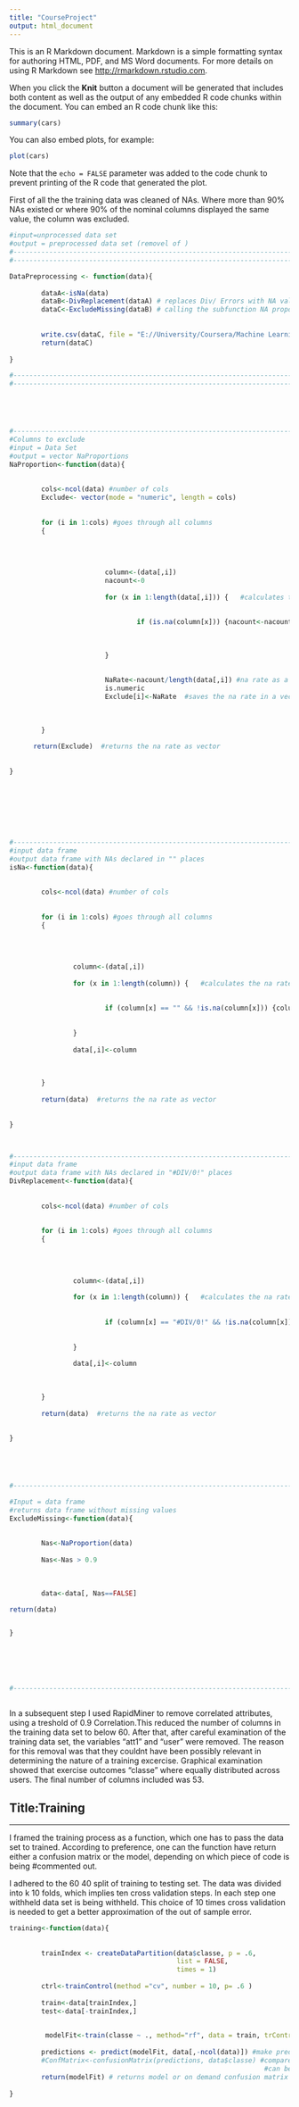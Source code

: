 ```yaml
---
title: "CourseProject"
output: html_document
---
```


This is an R Markdown document. Markdown is a simple formatting syntax for authoring HTML, PDF, and MS Word documents. For more details on using R Markdown see <http://rmarkdown.rstudio.com>.

When you click the **Knit** button a document will be generated that includes both content as well as the output of any embedded R code chunks within the document. You can embed an R code chunk like this:

```r
summary(cars)
```

You can also embed plots, for example:

```r
plot(cars)
```

Note that the `echo = FALSE` parameter was added to the code chunk to prevent printing of the R code that generated the plot.


First of all the the training data was cleaned of NAs. Where more than 90% NAs existed or where 90% of the nominal columns displayed the same value, the column was excluded.

```r

#input=unprocessed data set
#output = preprocessed data set (removel of )
#-------------------------------------------------------------------------------------------------
#-------------------------------------------------------------------------------------------------

DataPreprocessing <- function(data){
        
        dataA<-isNa(data)    
        dataB<-DivReplacement(dataA) # replaces Div/ Errors with NA values
        dataC<-ExcludeMissing(dataB) # calling the subfunction NA proportion to decide which data to keep and which to exclude
       
   
        write.csv(dataC, file = "E://University/Coursera/Machine Learning/preprocessed.csv")
        return(dataC)
        
}

#-------------------------------------------------------------------------------------------------
#-------------------------------------------------------------------------------------------------





#-------------------------------------------------------------------------------------------------------
#Columns to exclude
#input = Data Set
#output = vector NaProportions
NaProportion<-function(data){
        
  
        cols<-ncol(data) #number of cols
        Exclude<- vector(mode = "numeric", length = cols)
                
                
        for (i in 1:cols) #goes through all columns
        {
                
                
                                       
                        
                        column<-(data[,i])
                        nacount<-0
                        
                        for (x in 1:length(data[,i])) {   #calculates the na rate per column
                                
                                
                                if (is.na(column[x])) {nacount<-nacount + 1} #checks for nas and increments nacoutn
                        
                       
                        
                        } 
                        
                        
                        NaRate<-nacount/length(data[,i]) #na rate as a percentage
                        is.numeric
                        Exclude[i]<-NaRate  #saves the na rate in a vector
                 
                
                
        } 
        
      return(Exclude)  #returns the na rate as vector
        
        
}








#-------------------------------------------------------------------------------------------------------
#input data frame
#output data frame with NAs declared in "" places
isNa<-function(data){
        
        
        cols<-ncol(data) #number of cols
        
        
        for (i in 1:cols) #goes through all columns
        {
                
                
                
                
                column<-(data[,i])
                
                for (x in 1:length(column)) {   #calculates the na rate per column
                        
                        
                        if (column[x] == "" && !is.na(column[x])) {column[x]<-NA} #checks for nas and increments nacoutn
                         
                        
                } 
                
                data[,i]<-column
                
                
                
        } 
        
        return(data)  #returns the na rate as vector
        
        
}



#-------------------------------------------------------------------------------------------------------
#input data frame
#output data frame with NAs declared in "#DIV/0!" places
DivReplacement<-function(data){
        
        
        cols<-ncol(data) #number of cols
        
        
        for (i in 1:cols) #goes through all columns
        {
                
                
                
                
                column<-(data[,i])
                
                for (x in 1:length(column)) {   #calculates the na rate per column
                        
                        
                        if (column[x] == "#DIV/0!" && !is.na(column[x])) {column[x]<-NA} #checks for nas and increments nacoutn
                        
                        
                } 
                
                data[,i]<-column
                
                
                
        } 
        
        return(data)  #returns the na rate as vector
        
        
}





#-------------------------------------------------------------------------------------------------------

#Input = data frame
#returns data frame without missing values
ExcludeMissing<-function(data){
        
        
        Nas<-NaProportion(data)
        
        Nas<-Nas > 0.9
      
        
        
        data<-data[, Nas==FALSE]

return(data)


}






#-------------------------------------------------------------------------------------------------------



```



In a subsequent step I used RapidMiner to remove correlated attributes, using a treshold of 0.9 Correlation.This reduced the number of columns in the training data set to below 60. After that, after careful examination of the training data set, the variables "att1" and "user" were removed. The reason for this removal was that they couldnt have been possibly relevant in determining the nature of a training excercise. Graphical examination showed that exercise outcomes "classe" where equally distributed across users. The final number of columns included was 53. 




Title:Training
-----------------------------------------------------
----------------------------------------------------------------------------------
I framed the training process as a function, which one has to pass the data set to trained. According to preference, one can the function have return either a confusion matrix or the model, depending on which piece of code is being #commented out.

I adhered to the 60 40 split of training to testing set. The data was divided into k 10 folds, which implies ten cross validation steps. In each step one withheld data set is being withheld. This choice of 10 times cross validation is needed to get a better approximation of the out of sample error. 

```r

training<-function(data){
        
        
        trainIndex <- createDataPartition(data$classe, p = .6,
                                          list = FALSE,
                                          times = 1)        
        
        ctrl<-trainControl(method ="cv", number = 10, p= .6 )
        
        train<-data[trainIndex,]
        test<-data[-trainIndex,]
        

         modelFit<-train(classe ~ ., method="rf", data = train, trControl = ctrl) #build the model using a decision tree
        
        predictions <- predict(modelFit, data[,-ncol(data)]) #make prediction, "modelFit" is the 
        #ConfMatrix<-confusionMatrix(predictions, data$classe) #compares the predictions to the real classe attribute in the data set if needed
                                                                #can be used when required
        return(modelFit) # returns model or on demand confusion matrix
        
}
```


